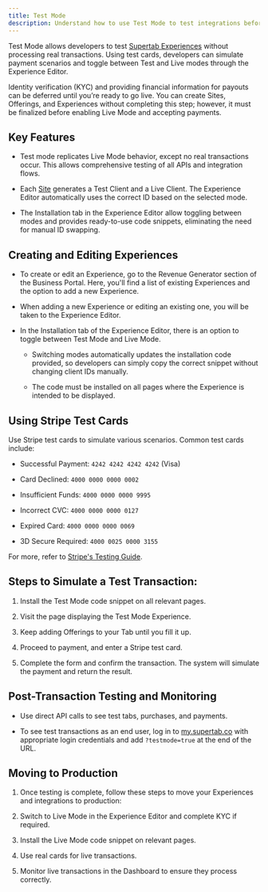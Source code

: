 ```yaml
---
title: Test Mode
description: Understand how to use Test Mode to test integrations before go live
---
```


Test Mode allows developers to test <a href="/supertab-experiences/experiences">Supertab Experiences</a> without processing real transactions.
Using test cards, developers can simulate payment scenarios and toggle between Test and Live modes through the Experience Editor.&#x20;

Identity verification (KYC) and providing financial information for payouts can be deferred until you’re ready to go live. You can create Sites, Offerings, and Experiences without completing this step; however, it must be finalized before enabling Live Mode and accepting payments.

## Key Features

* Test mode replicates Live Mode behavior, except no real transactions occur. This allows comprehensive testing of all APIs and integration flows.

* Each <a href="/supertab-experiences/sites">Site</a> generates a Test Client and a Live Client. The Experience Editor automatically uses the correct ID based on the selected mode.

* The Installation tab in the Experience Editor allow toggling between modes and provides ready-to-use code snippets, eliminating the need for manual ID swapping.

## Creating and Editing Experiences

* To create or edit an Experience, go to the Revenue Generator section of the Business Portal. Here, you'll find a list of existing Experiences and the option to add a new Experience.

* When adding a new Experience or editing an existing one, you will be taken to the Experience Editor.

* In the Installation tab of the Experience Editor, there is an option to toggle between Test Mode and Live Mode.

  * Switching modes automatically updates the installation code provided, so developers can simply copy the correct snippet without changing client IDs manually.

  * The code must be installed on all pages where the Experience is intended to be displayed.

## Using Stripe Test Cards

Use Stripe test cards to simulate various scenarios. Common test cards include:

* Successful Payment: `4242 4242 4242 4242` (Visa)

* Card Declined: `4000 0000 0000 0002`

* Insufficient Funds: `4000 0000 0000 9995`

* Incorrect CVC: `4000 0000 0000 0127`

* Expired Card: `4000 0000 0000 0069`

* 3D Secure Required: `4000 0025 0000 3155`

For more, refer to [Stripe's Testing Guide](https://docs.stripe.com/testing).

## Steps to Simulate a Test Transaction:

1. Install the Test Mode code snippet on all relevant pages.

2. Visit the page displaying the Test Mode Experience.

3. Keep adding Offerings to your Tab until you fill it up.

4. Proceed to payment, and enter a Stripe test card.

5. Complete the form and confirm the transaction. The system will simulate the payment and return the result.

## Post-Transaction Testing and Monitoring

* Use direct API calls to see test tabs, purchases, and payments.

* To see test transactions as an end user, log in to [my.supertab.co](https://my.supertab.co/) with appropriate login credentials and add `?testmode=true` at the end of the URL.

## Moving to Production

1. Once testing is complete, follow these steps to move your Experiences and integrations to production:

2. Switch to Live Mode in the Experience Editor and complete KYC if required.

3. Install the Live Mode code snippet on relevant pages.

4. Use real cards for live transactions.

5. Monitor live transactions in the Dashboard to ensure they process correctly.